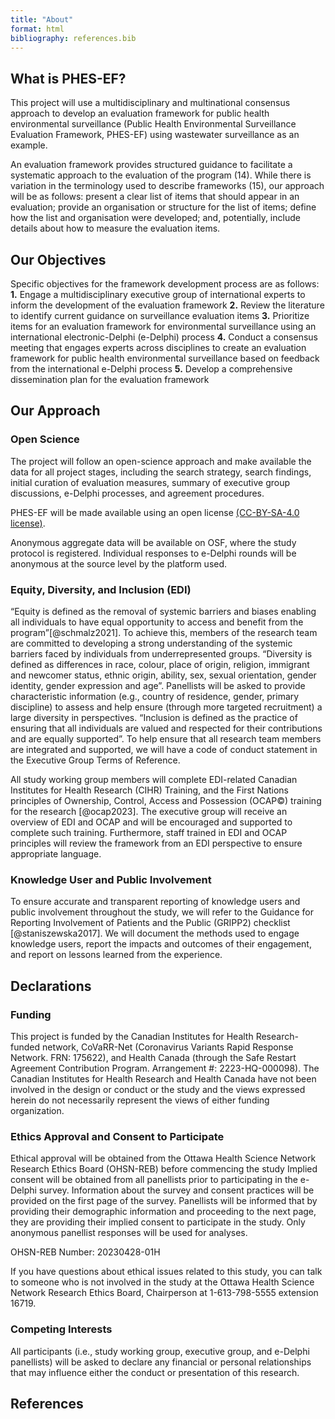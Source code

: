 ```yaml
---
title: "About"
format: html
bibliography: references.bib
---
```


## What is PHES-EF?
This project will use a multidisciplinary and multinational consensus approach to develop an evaluation framework for public health environmental surveillance (Public Health Environmental Surveillance Evaluation Framework, PHES-EF) using wastewater surveillance as an example. 

An evaluation framework provides structured guidance to facilitate a systematic approach to the evaluation of the program (14). While there is variation in the terminology used to describe frameworks (15), our approach will be as follows: present a clear list of items that should appear in an evaluation; provide an organisation or structure for the list of items; define how the list and organisation were developed; and, potentially, include details about how to measure the evaluation items. 

## Our Objectives
Specific objectives for the framework development process are as follows:
**1.** Engage a multidisciplinary executive group of international experts to inform the development of the evaluation framework
**2.** Review the literature to identify current guidance on surveillance evaluation items
**3.** Prioritize items for an evaluation framework for environmental surveillance using an international electronic-Delphi (e-Delphi) process
**4.** Conduct a consensus meeting that engages experts across disciplines to create an evaluation framework for public health environmental surveillance based         on feedback from the international e-Delphi process
**5.** Develop a comprehensive dissemination plan for the evaluation framework

## Our Approach
### Open Science

The project will follow an open-science approach and make available the data for all project stages, including the search strategy, search findings, initial curation of evaluation measures, summary of executive group discussions, e-Delphi processes, and agreement procedures.

PHES-EF will be made available using an open license [(CC-BY-SA-4.0 license)](https://creativecommons.org/licenses/by-sa/4.0/).

Anonymous aggregate data will be available on OSF, where the study protocol is registered. Individual responses to e-Delphi rounds will be anonymous at the source level by the platform used.

### Equity, Diversity, and Inclusion (EDI)

"Equity is defined as the removal of systemic barriers and biases enabling all individuals to have equal opportunity to access and benefit from the program"[@schmalz2021]. To achieve this, members of the research team are committed to developing a strong understanding of the systemic barriers faced by individuals from underrepresented groups. "Diversity is defined as differences in race, colour, place of origin, religion, immigrant and newcomer status, ethnic origin, ability, sex, sexual orientation, gender identity, gender expression and age". Panellists will be asked to provide characteristic information (e.g., country of residence, gender, primary discipline) to assess and help ensure (through more targeted recruitment) a large diversity in perspectives. "Inclusion is defined as the practice of ensuring that all individuals are valued and respected for their contributions and are equally supported". To help ensure that all research team members are integrated and supported, we will have a code of conduct statement in the Executive Group Terms of Reference.

All study working group members will complete EDI-related Canadian Institutes for Health Research (CIHR) Training, and the First Nations principles of Ownership, Control, Access and Possession (OCAP©) training for the research [@ocap2023]. The executive group will receive an overview of EDI and OCAP and will be encouraged and supported to complete such training. Furthermore, staff trained in EDI and OCAP principles will review the framework from an EDI perspective to ensure appropriate language.

### Knowledge User and Public Involvement

To ensure accurate and transparent reporting of knowledge users and public involvement throughout the study, we will refer to the Guidance for Reporting Involvement of Patients and the Public (GRIPP2) checklist [@staniszewska2017]. We will document the methods used to engage knowledge users, report the impacts and outcomes of their engagement, and report on lessons learned from the experience.

## Declarations
### Funding

This project is funded by the Canadian Institutes for Health Research-funded network, CoVaRR-Net (Coronavirus Variants Rapid Response Network. FRN: 175622), and Health Canada (through the Safe Restart Agreement Contribution Program. Arrangement #: 2223-HQ-000098). The Canadian Institutes for Health Research and Health Canada have not been involved in the design or conduct or the study and the views expressed herein do not necessarily represent the views of either funding organization.

### Ethics Approval and Consent to Participate

Ethical approval will be obtained from the Ottawa Health Science Network Research Ethics Board (OHSN-REB) before commencing the study Implied consent will be obtained from all panellists prior to participating in the e-Delphi survey. Information about the survey and consent practices will be provided on the first page of the survey. Panellists will be informed that by providing their demographic information and proceeding to the next page, they are providing their implied consent to participate in the study. Only anonymous panellist responses will be used for analyses.

OHSN-REB Number: 20230428-01H

If you have questions about ethical issues related to this study, you can talk to someone who is not involved in the study at the Ottawa Health Science Network Research Ethics Board, Chairperson at 1-613-798-5555 extension 16719.

### Competing Interests

All participants (i.e., study working group, executive group, and e-Delphi panellists) will be asked to declare any financial or personal relationships that may influence either the conduct or presentation of this research.

## References

::: {#refs}
:::
